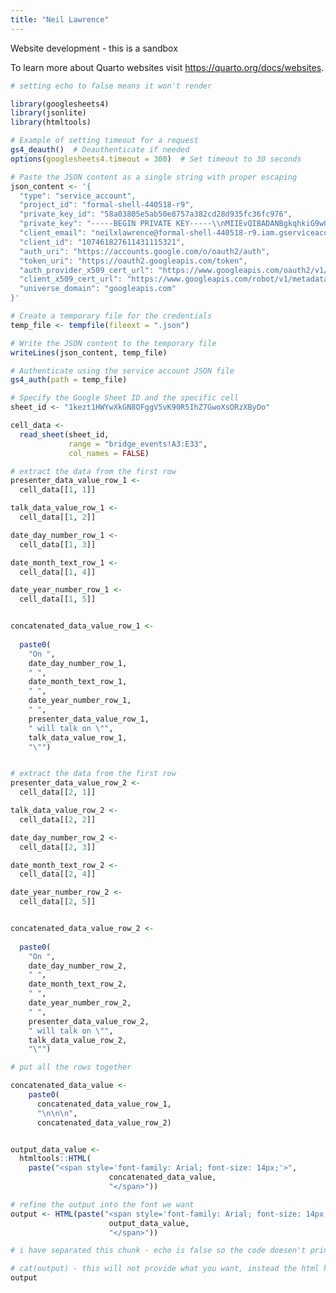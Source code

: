 ---
title: "Neil Lawrence"
---

Website development - this is a sandbox

To learn more about Quarto websites visit <https://quarto.org/docs/websites>.

```{r, echo=FALSE, message=FALSE, warning=FALSE}
# setting echo to false means it won't render

library(googlesheets4)
library(jsonlite)
library(htmltools)

# Example of setting timeout for a request
gs4_deauth()  # Deauthenticate if needed
options(googlesheets4.timeout = 300)  # Set timeout to 30 seconds

# Paste the JSON content as a single string with proper escaping
json_content <- '{
  "type": "service_account",
  "project_id": "formal-shell-440518-r9",
  "private_key_id": "58a03805e5ab50e8757a382cd28d935fc36fc976",
  "private_key": "-----BEGIN PRIVATE KEY-----\\nMIIEvQIBADANBgkqhkiG9w0BAQEFAASCBKcwggSjAgEAAoIBAQCoZV6zBoJI2NR2\\nsYUcQPfP/snWS7gnikD65Bn2s3pn7As1BqB5inkcGbtsdCT3fyczdL56p8Ci8dXH\\nMjjU3b07FEtpnoDI2cfxuPz4A5MeGeSEDb/5FO4vmU3ToP3oJIE5X3JKd69iOgYt\\n/JPi8O75/RHomue2v1+TzmWPRCR2ZG6jIpLWKwEi3rjn5DSJdftTKWI564IxoC2m\\nj8+fDlIR5308MLEBQSdDHT3QvaocZ9WWkd+lVGenod6FUhgx0IFuGxxkjo0drGR4\\nFbrCS3GWNvRyfpkiOtQriYo4erbxxjv1jdR9RHyWZDcq1dY+zGJUf85W4By7s2/n\\nd77zomIxAgMBAAECggEATzJNlVjMUUJYufHHLoCHi7TCbBx0YXQuF1DLvTCvssxa\\ngPe65S5wwvx/HwSIljWg1BxlsP3QJVIjPmmqPMKESpLC3MuEufFijZZ4spPLzu5S\\ngKCO1rA3TP+GkK84esMgW0E+WTNssn+jhGEzlBnH6p5Qm9que04Jv1Pkg7qCg4L4\\nTEG7ePAYW5EnWDWGE23/pWFE3BmjP0FtXCi/cHwSgwUl1miPftKNRpwJdECS6FKG\\nmniyjlLybqa3OMp/Mc8iJrLyLgRRlTBi7mgcvYrPYZIXHwTCNLs3dTKYVfsWPzE1\\nXG4baTDIEW/7Q2nvYLZy7bZ5b9IVUuhFPXQpKuw8WQKBgQDi53ZVvMi5OylMAJ7O\\nvzZNJUOz7DvQKdS/LW7yTybtqHSwpImEp7wTVB2ni0qXid/U3iv+svEZ0K8tJTt+\\nfnGT4EQaEZ0f3em3uc68pju8FqEIWkh0LFnLENPOb8uW1pMWMPWt+bMiaXCYNNWx\\nFS1m4S6KpgF8sHUQ7fVKZaNRlwKBgQC9/UV7a4PKyj5yOXDmmrj8Pe+yFFsZMnbK\\ncBuAl9G0uDCYXpbUDErjDYk6vU0jirqCvzboz+xTfasQqb79zJFYHkjS6CB9kM7q\\nnVP5KYl69M0EUlHPGYx7PRQj//BS3mO7SomRHaeRaDRZpWh9+pykmqiQogofB9u2\\nyQ8MykjTdwKBgQCyCcoJRiL9bJVfxFDXiqNx7t5rq93W3SvIgj6+tCqoafh9re0V\\ngIOLawIFt77kntNZdKZyqDeT+PGq67795vr5fAwTpGR0X6yGc63qykiusdbS9fxJ\\n447lTiPTpFbL2Tv6OppbU0UiqDcnxrUxyJsiUWgydEVQcCi7Cuvf31ZBqwKBgFNw\\nHcm8SB8RfydPDsRYAxHUaaZ9xhxky0LQxWNOSazij4T7VaY+18yrry764BvR22N8\\ncrMATbvFHxGsWtK/ur1GX5kwlMRQim8DNVPh6Bz10ewp8v/PKqEdC/Fbf8IFJSul\\n6pCuw17astMED8X0AENSIOGUKHnES7wUxOVLGXy1AoGAWycOfMyvHr/A2Yr1hMmO\\nSp9oaKPq5JRDtoq1bRUcfueoafXR0GKSagEObKwV0Eiw8Awize1OGQ8qAWK1UOEW\\nsK2Z/Lzj5mAFh3JQrJ7vT4DmHCre23NlE0iVeJ+iBuDZFWbt4ye72mrhsttYysWV\\nHkR8WjdkHNaJb2fiymtV2y8=\\n-----END PRIVATE KEY-----\\n",
  "client_email": "neilxlawrence@formal-shell-440518-r9.iam.gserviceaccount.com",
  "client_id": "107461827611431115321",
  "auth_uri": "https://accounts.google.com/o/oauth2/auth",
  "token_uri": "https://oauth2.googleapis.com/token",
  "auth_provider_x509_cert_url": "https://www.googleapis.com/oauth2/v1/certs",
  "client_x509_cert_url": "https://www.googleapis.com/robot/v1/metadata/x509/neilxlawrence%40formal-shell-440518-r9.iam.gserviceaccount.com",
  "universe_domain": "googleapis.com"
}'

# Create a temporary file for the credentials
temp_file <- tempfile(fileext = ".json")

# Write the JSON content to the temporary file
writeLines(json_content, temp_file)

# Authenticate using the service account JSON file
gs4_auth(path = temp_file)

# Specify the Google Sheet ID and the specific cell
sheet_id <- "1kezt1HWYwXkGN8OFggV5vK90R5IhZ7GwoXsORzXByOo"

cell_data <- 
  read_sheet(sheet_id, 
             range = "bridge_events!A3:E33", 
             col_names = FALSE)

# extract the data from the first row
presenter_data_value_row_1 <- 
  cell_data[[1, 1]]

talk_data_value_row_1 <- 
  cell_data[[1, 2]]

date_day_number_row_1 <- 
  cell_data[[1, 3]] 

date_month_text_row_1 <-  
  cell_data[[1, 4]]

date_year_number_row_1 <-  
  cell_data[[1, 5]]


concatenated_data_value_row_1 <-
  
  paste0(
    "On ",
    date_day_number_row_1,
    " ",
    date_month_text_row_1,
    " ",
    date_year_number_row_1,
    " ",
    presenter_data_value_row_1, 
    " will talk on \"",
    talk_data_value_row_1,
    "\"")


# extract the data from the first row
presenter_data_value_row_2 <- 
  cell_data[[2, 1]]

talk_data_value_row_2 <- 
  cell_data[[2, 2]]

date_day_number_row_2 <- 
  cell_data[[2, 3]] 

date_month_text_row_2 <-  
  cell_data[[2, 4]]

date_year_number_row_2 <-  
  cell_data[[2, 5]]


concatenated_data_value_row_2 <-
  
  paste0(
    "On ",
    date_day_number_row_2,
    " ",
    date_month_text_row_2,
    " ",
    date_year_number_row_2,
    " ",
    presenter_data_value_row_2, 
    " will talk on \"",
    talk_data_value_row_2,
    "\"")

# put all the rows together

concatenated_data_value <-
    paste0(
      concatenated_data_value_row_1,
      "\n\n\n",
      concatenated_data_value_row_2)


output_data_value <- 
  htmltools::HTML(
    paste("<span style='font-family: Arial; font-size: 14px;'>", 
                      concatenated_data_value, 
                      "</span>"))

# refine the output into the font we want
output <- HTML(paste("<span style='font-family: Arial; font-size: 14px;'>", 
                      output_data_value, 
                      "</span>"))

```

```{r, echo=FALSE}
# i have separated this chunk - echo is false so the code doesen't print, but whatever is in the variable dose print

# cat(output) - this will not provide what you want, instead the html has already created the output, so just print it as is
output

```

```{r}
```
